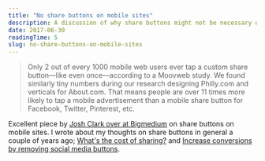 ```yaml
---
title: "No share buttons on mobile sites"
description: A discussion of why share buttons might not be necessary on mobile websites.
date: 2017-06-30
readingTime: 5
slug: no-share-buttons-on-mobile-sites
---
```


> Only 2 out of every 1000 mobile web users ever tap a custom share button—like even once—according to a Moovweb study. We found similarly tiny numbers during our research designing Philly.com and verticals for About.com. That means people are over 11 times more likely to tap a mobile advertisement than a mobile share button for Facebook, Twitter, Pinterest, etc.

Excellent piece by <a href="https://bigmedium.com/ideas/no-mobile-share-buttons.html" target="_blank">Josh Clark over at Bigmedium</a> on share buttons on mobile sites. I wrote about my thoughts on share buttons in general a couple of years ago; <a href="https://antonsten.com/what-is-cost-of-sharing/">What's the cost of sharing?</a> and <a href="https://antonsten.com/increase-conversions-by-removing-social-sharing-buttons/">Increase conversions by removing social media buttons</a>.